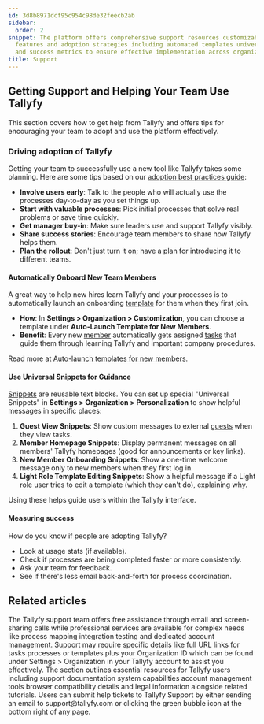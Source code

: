 ```yaml
---
id: 3d8b8971dcf95c954c98de32feecb2ab
sidebar:
  order: 2
snippet: The platform offers comprehensive support resources customizable onboarding
  features and adoption strategies including automated templates universal snippets
  and success metrics to ensure effective implementation across organizations.
title: Support
---
```


## Getting Support and Helping Your Team Use Tallyfy

This section covers how to get help from Tallyfy and offers tips for encouraging your team to adopt and use the platform effectively.

### Driving adoption of Tallyfy

Getting your team to successfully use a new tool like Tallyfy takes some planning. Here are some tips based on our [adoption best practices guide](https://tallyfy.com/adopting-workflow-software/):

*   **Involve users early**: Talk to the people who will actually use the processes day-to-day as you set things up.
*   **Start with valuable processes**: Pick initial processes that solve real problems or save time quickly.
*   **Get manager buy-in**: Make sure leaders use and support Tallyfy visibly.
*   **Share success stories**: Encourage team members to share how Tallyfy helps them.
*   **Plan the rollout**: Don't just turn it on; have a plan for introducing it to different teams.

#### Automatically Onboard New Team Members

A great way to help new hires learn Tallyfy and your processes is to automatically launch an onboarding [template](/products/pro/documenting/templates/) for them when they first join.

- **How**: In **Settings > Organization > Customization**, you can choose a template under **Auto-Launch Template for New Members**.
- **Benefit**: Every new [member](/products/pro/documenting/members/) automatically gets assigned [tasks](/products/pro/tracking-and-tasks/tasks/) that guide them through learning Tallyfy and important company procedures.

Read more at [Auto-launch templates for new members](/products/pro/settings/org-settings/how-to-auto-launch-templates-for-new-members/).

#### Use Universal Snippets for Guidance

[Snippets](/products/pro/documenting/templates/snippets/) are reusable text blocks. You can set up special "Universal Snippets" in **Settings > Organization > Personalization** to show helpful messages in specific places:

1.  **Guest View Snippets**: Show custom messages to external [guests](/products/pro/documenting/guests/) when they view tasks.
2.  **Member Homepage Snippets**: Display permanent messages on all members' Tallyfy homepages (good for announcements or key links).
3.  **New Member Onboarding Snippets**: Show a one-time welcome message only to new members when they first log in.
4.  **Light Role Template Editing Snippets**: Show a helpful message if a Light [role](/products/pro/documenting/members/how-do-i-manage-member-permissions-in-tallyfy/) user tries to edit a template (which they can't do), explaining why.

Using these helps guide users within the Tallyfy interface.

#### Measuring success

How do you know if people are adopting Tallyfy?
- Look at usage stats (if available).
- Check if processes are being completed faster or more consistently.
- Ask your team for feedback.
- See if there's less email back-and-forth for process coordination.


<PageTree />


## Related articles
<CardGrid>
<LinkTitleCard header="<b>Support > Contact Tallyfy support or engage in professional services</b>" href="/products/pro/miscellaneous/support/how-can-i-contact-tallyfys-support-team/" > The Tallyfy support team offers free assistance through email and screen-sharing calls while professional services are available for complex needs like process mapping integration testing and dedicated account management. </LinkTitleCard>
<LinkTitleCard header="<b>Support > Provide necessary info to Tallyfy's support team</b>" href="/products/pro/miscellaneous/support/how-to-provide-necessary-info-to-tallyfy-support/" > Support may require specific details like full URL links for tasks processes or templates plus your Organization ID which can be found under Settings > Organization in your Tallyfy account to assist you effectively. </LinkTitleCard>
<LinkTitleCard header="<b>Pro > Miscellaneous</b>" href="/products/pro/miscellaneous/" > The section outlines essential resources for Tallyfy users including support documentation system capabilities account management tools browser compatibility details and legal information alongside related tutorials. </LinkTitleCard>
<LinkTitleCard header="<b>Support > Submit a help ticket</b>" href="/products/pro/miscellaneous/support/how-do-i-submit-a-help-ticket-to-tallyfy/" > Users can submit help tickets to Tallyfy Support by either sending an email to support@tallyfy.com or clicking the green bubble icon at the bottom right of any page. </LinkTitleCard>
</CardGrid>
